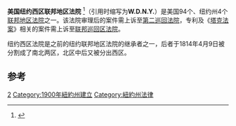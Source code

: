{{Infobox U.S. district court
|district name =  美国纽约西区联邦地区法院
|abbrev = W.D.N.Y.
|appeals to = 第二巡回
|map image name = 
|map image width = 
|map image caption = 
|seal = 
|seal size = 160
|established = 1900年5月12日
|judges assigned = 4
|chief judge = William M. Skretny
|official site = http://www.nywd.uscourts.gov/
}}

'''美国纽约西区联邦地区法院''' <ref name="中文名参考">{{cite web| url=http://cdnet.stpi.org.tw/techroom/pclass/2010/pclass_10_A005.htm| title=中文名参考| accessdate=2013-08-08| deadurl=yes| archiveurl=https://web.archive.org/web/20140819112725/http://cdnet.stpi.org.tw/techroom/pclass/2010/pclass_10_A005.htm| archivedate=2014-08-19}}</ref>（引用时缩写为'''W.D.N.Y.'''）是美国94个、纽约州4个[[联邦地区法院|联邦地区法院]]之一。该法院审理后的案件需上诉至[[第二巡回法院|第二巡回法院]]，专利及《[[塔克法案|塔克法案]]》相关的案件需上诉至[[联邦巡回区法院|联邦巡回区法院]]。

纽约西区法院是之前的纽约联邦地区法院的继承者之一，后者于1814年4月9日被分割成了南北两区，北区中后又被分出西区。
==参考==
{{reflist}}
{{联邦地区法院}}

[[Category:美国联邦地区法院|2]]
[[Category:1900年紐約州建立|Category:1900年紐約州建立]]
[[Category:紐約州法律|Category:紐約州法律]]
